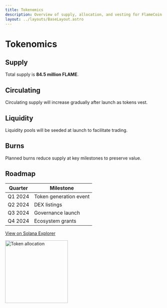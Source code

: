 ```yaml
---
title: Tokenomics
description: Overview of supply, allocation, and vesting for FlameCoin.
layout: ../layouts/BaseLayout.astro
---
```



# Tokenomics

## Supply

Total supply is **84.5 million FLAME**.

## Circulating

Circulating supply will increase gradually after launch as tokens vest.

## Liquidity

Liquidity pools will be seeded at launch to facilitate trading.

## Burns

Planned burns reduce supply at key milestones to preserve value.

## Roadmap

| Quarter | Milestone |
| ------- | --------- |
| Q1 2024 | Token generation event |
| Q2 2024 | DEX listings |
| Q3 2024 | Governance launch |
| Q4 2024 | Ecosystem grants |

<a href="https://explorer.solana.com/address/FLAME_TOKEN_ADDRESS">View on Solana Explorer</a>

<img src="/assets/tokenomics.svg" alt="Token allocation" width="200" height="200" />
